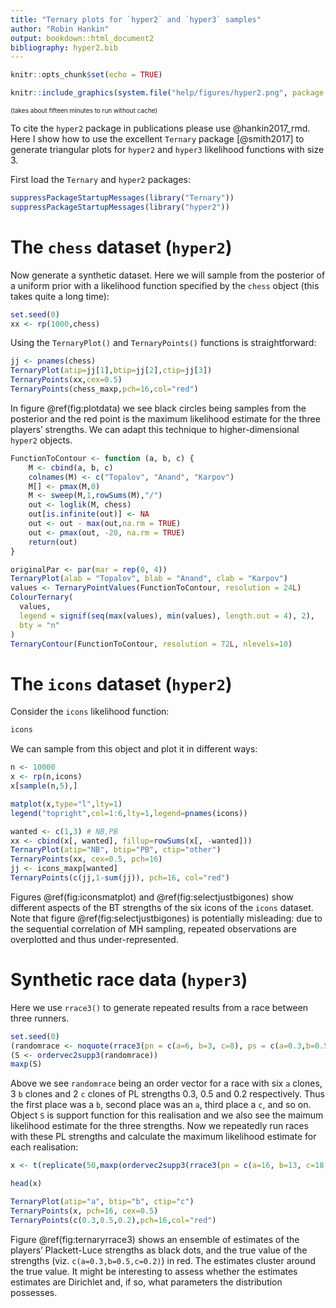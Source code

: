 ```yaml
---
title: "Ternary plots for `hyper2` and `hyper3` samples"
author: "Robin Hankin"
output: bookdown::html_document2
bibliography: hyper2.bib
---
```


```r
knitr::opts_chunk$set(echo = TRUE)
```

```r
knitr::include_graphics(system.file("help/figures/hyper2.png", package = "hyper2"))
```

<font size="1"> (takes about fifteen minutes to run without cache)
</font>

To cite the `hyper2` package in publications please use
@hankin2017_rmd.  Here I show how to use the excellent `Ternary`
package [@smith2017] to generate triangular plots for `hyper2` and
`hyper3` likelihood functions with size 3.


First load the `Ternary` and `hyper2` packages:

```r
suppressPackageStartupMessages(library("Ternary"))
suppressPackageStartupMessages(library("hyper2"))
```

# The `chess` dataset (`hyper2`)

Now generate a synthetic dataset.  Here we will sample from the
posterior of a uniform prior with a likelihood function specified by
the `chess` object (this takes quite a long time):

```r
set.seed(0)
xx <- rp(1000,chess)
```

Using the `TernaryPlot()` and `TernaryPoints()` functions is straightforward:
```r
jj <- pnames(chess)
TernaryPlot(atip=jj[1],btip=jj[2],ctip=jj[3])
TernaryPoints(xx,cex=0.5)
TernaryPoints(chess_maxp,pch=16,col="red")
```

In figure \@ref(fig:plotdata) we see black circles being samples from
the posterior and the red point is the maximum likelihood estimate for
the three players' strengths.  We can adapt this technique to
higher-dimensional `hyper2` objects.


```r
FunctionToContour <- function (a, b, c) {
    M <- cbind(a, b, c)
    colnames(M) <- c("Topalov", "Anand", "Karpov")
    M[] <- pmax(M,0)
    M <- sweep(M,1,rowSums(M),"/")
    out <- loglik(M, chess)
    out[is.infinite(out)] <- NA
    out <- out - max(out,na.rm = TRUE)
    out <- pmax(out, -20, na.rm = TRUE)
    return(out)
}

originalPar <- par(mar = rep(0, 4))
TernaryPlot(alab = "Topalov", blab = "Anand", clab = "Karpov")
values <- TernaryPointValues(FunctionToContour, resolution = 24L)
ColourTernary(
  values,
  legend = signif(seq(max(values), min(values), length.out = 4), 2),
  bty = "n"
)
TernaryContour(FunctionToContour, resolution = 72L, nlevels=10)
```



# The `icons` dataset (`hyper2`)

Consider the `icons` likelihood function:

```r
icons
```


We can sample from this object and plot it in different ways:


```r
n <- 10000
x <- rp(n,icons)
x[sample(n,5),]
```


```r
matplot(x,type="l",lty=1)
legend("topright",col=1:6,lty=1,legend=pnames(icons))
```

```r
wanted <- c(1,3) # NB,PB
xx <- cbind(x[, wanted], fillup=rowSums(x[, -wanted]))
TernaryPlot(atip="NB", btip="PB", ctip="other")
TernaryPoints(xx, cex=0.5, pch=16)
jj <- icons_maxp[wanted]
TernaryPoints(c(jj,1-sum(jj)), pch=16, col="red")
```

Figures \@ref(fig:iconsmatplot) and \@ref(fig:selectjustbigones) show
different aspects of the BT strengths of the six icons of the `icons`
dataset.  Note that figure \@ref(fig:selectjustbigones) is potentially
misleading: due to the sequential correlation of MH sampling, repeated
observations are overplotted and thus under-represented.

# Synthetic race data (`hyper3`)

Here we use `rrace3()` to generate repeated results from a race
between three runners.

```r
set.seed(0)
(randomrace <- noquote(rrace3(pn = c(a=6, b=3, c=8), ps = c(a=0.3,b=0.5,c=0.2))))
(S <- ordervec2supp3(randomrace))
maxp(S)
```

Above we see `randomrace` being an order vector for a race with six
`a` clones, 3 `b` clones and 2 `c` clones of PL strengths 0.3, 0.5 and
0.2 respectively.  Thus the first place was a `b`, second place was an
`a`, third place a `c`, and so on.  Object `S` is support function for
this realisation and we also see the maimum likelihood estimate for
the three strengths.  Now we repeatedly run races with these PL
strengths and calculate the maximum likelihood estimate for each
realisation:

```r
x <- t(replicate(50,maxp(ordervec2supp3(rrace3(pn = c(a=16, b=13, c=18), ps = c(a=0.3,b=0.5,c=0.2))))))
```

```r
head(x)
```

```r
TernaryPlot(atip="a", btip="b", ctip="c")
TernaryPoints(x, pch=16, cex=0.5)
TernaryPoints(c(0.3,0.5,0.2),pch=16,col="red")
```

Figure \@ref(fig:ternaryrrace3) shows an ensemble of estimates of the players' Plackett-Luce
strengths as black dots, and the true value of the strengths
(viz. `c(a=0.3,b=0.5,c=0.2)`) in red.  The estimates cluster around the true value.  It might be interesting to assess whether the estimates 
estimates are Dirichlet and, if so, what parameters the distribution
possesses.
